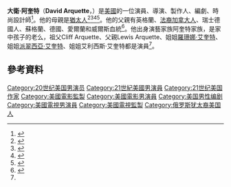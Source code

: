 {{noteTA
|T=zh-cn:大衛·阿凯特;zh-hk:大衛·雅格;zh-hans:大衛·阿奎特;zh-tw:大衛·艾奎特;
|G1=Movie
|1=zh-hans:大衛;zh-hk:大衛;zh-tw:大衛pu;
|2=zh-cn:阿凯特;zh-hk:雅格;zh-hans:阿奎特;zh-tw:艾奎特;
}}
{{Infobox person
|name   = David Arquette 
|image        = David Arquette 2013.jpg
|image_size   =
|birth_name   =
|caption      =
|birth_date   = {{birth date and age|1971|9|8}}
|birth_place  = 美國Bentonville
|occupation   = 演員、導演、製作人、編劇、時尚設計師
|years_active = 1990–現在
|spouse       = {{marriage|[[寇特妮·考克絲|寇特妮·考克絲]]|1999|2013}}<br> {{marriage|Christina McLarty|2015}}
|children     = 2
}}
'''大衛·阿奎特'''（'''David Arquette'''，{{bd|1971年|9月8日}}）是[[美國|美國]]的一位演員、導演、製作人、編劇、時尚設計師<ref>{{cite web|url=http://www.msnbc.msn.com/id/20468380/|title=Today in History|publisher=Associated Press via [[MSNBC|MSNBC]]|date=2007-09-08|accessdate=2012-06-12|quote=Actor David Arquette is 36.|archive-date=2007-09-10|archive-url=https://web.archive.org/web/20070910215120/http://www.msnbc.msn.com/id/20468380/}}</ref>。他的母親是[[猶太人|猶太人]]<ref>{{Cite news|url=http://www.nydailynews.com/entertainment/gossip/david-arquette-bar-mitzvah-trip-israel-tweets-finally-man-article-1.1093601|title=David Arquette has bar mitzvah during first trip to Israel, tweets: ‘Finally I’m a man’|date=June 11, 2012|work=|newspaper=New York Daily News|accessdate=May 23, 2018|archive-date=2020-09-24|archive-url=https://web.archive.org/web/20200924012744/https://www.nydailynews.com/entertainment/gossip/david-arquette-bar-mitzvah-trip-israel-tweets-finally-man-article-1.1093601|dead-url=no}}</ref><ref>{{Cite news|url=http://jewishjournal.com/culture/arts_in_la/76709/|title=David Arquette: The Females of My Life|last=Pfefferman|first=Naomi|date=February 17, 2010|work=Jewish Journal|accessdate=May 23, 2018|archive-date=2018-06-22|archive-url=https://web.archive.org/web/20180622140612/http://jewishjournal.com/culture/arts_in_la/76709/}}</ref><ref>{{Cite news|url=https://www.independent.co.uk/arts-entertainment/films/features/patricia-arquette-the-not-so-dippy-hippie-412274.html|title=Patricia Arquette: The not-so-dippy hippie|last=Hoggard|first=Liz|date=August 18, 2006|work=The Independent|accessdate=May 23, 2018|archive-date=2019-06-10|archive-url=https://web.archive.org/web/20190610141423/https://www.independent.co.uk/arts-entertainment/films/features/patricia-arquette-the-not-so-dippy-hippie-412274.html|dead-url=no}}</ref><ref>{{cite news|url=http://jewishjournal.com/culture/arts/6855/|title=Arquette Reconnects|last=Pfefferman|first=Naomi|date=October 17, 2002|work=The Jewish Journal of Greater Los Angeles|accessdate=May 24, 2018|archive-date=2019-06-29|archive-url=https://web.archive.org/web/20190629041248/https://jewishjournal.com/culture/arts/6855/|dead-url=no}}</ref>。他的父親有英格蘭、[[法裔加拿大人|法裔加拿大人]]、瑞士德國人、蘇格蘭、德國、愛爾蘭和威爾斯血統<ref name=":0">{{Cite web|url=http://www.imdb.com/name/nm0000274/bio|title=David Arquette - Biography|work=IMDb|access-date=2018-05-23|archive-date=2022-03-24|archive-url=https://web.archive.org/web/20220324234546/https://www.imdb.com/name/nm0000274/bio}}</ref>。他出身演藝家族阿奎特家族，是家中孩子的老么，祖父Cliff Arquette、父親Lewis Arquette、姐姐[[羅珊娜·艾奎特|羅珊娜·艾奎特]]、姐姐[[派翠西亞·艾奎特|派翠西亞·艾奎特]]、姐姐艾利西斯·艾奎特都是演員<ref name=":0" />。

==參考資料==
{{Reflist}}

{{DEFAULTSORT: Arquette, David}}
[[Category:20世纪美国男演员|Category:20世纪美国男演员]]
[[Category:21世紀美國男演員|Category:21世紀美國男演員]]
[[Category:21世纪美国作家|Category:21世纪美国作家]]
[[Category:美國電影監製|Category:美國電影監製]]
[[Category:美國電影男演員|Category:美國電影男演員]]
[[Category:美国男性编剧|Category:美国男性编剧]]
[[Category:美國電視男演員|Category:美國電視男演員]]
[[Category:美國電視監製|Category:美國電視監製]]
[[Category:俄罗斯犹太裔美国人|Category:俄罗斯犹太裔美国人]]